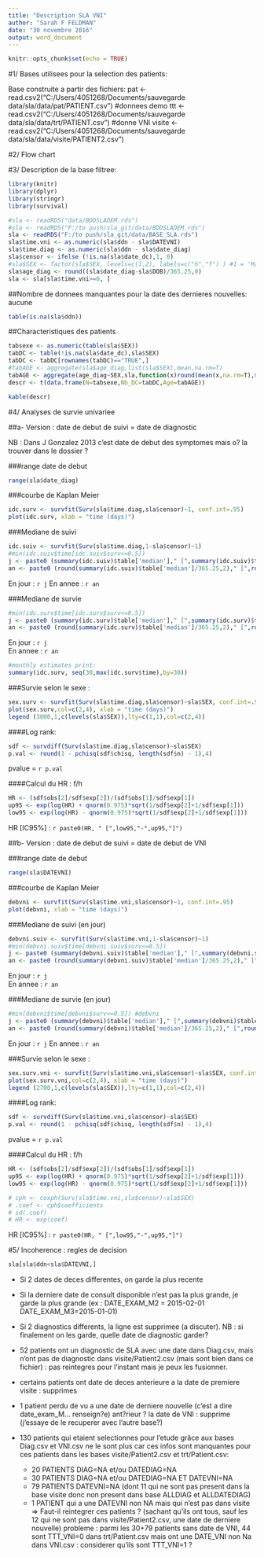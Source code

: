 ```yaml
---
title: "Description SLA VNI"
author: "Sarah F FELDMAN"
date: "30 novembre 2016"
output: word_document
---
```


```r
knitr::opts_chunk$set(echo = TRUE)
```
#1/ Bases utilisees pour la selection des patients:

Base construite a partir des fichiers:
pat <-  read.csv2("C:/Users/4051268/Documents/sauvegarde data/sla/data/pat/PATIENT.csv") #donnees demo
ttt <- read.csv2("C:/Users/4051268/Documents/sauvegarde data/sla/data/trt/PATIENT.csv") #donne VNI
visite <- read.csv2("C:/Users/4051268/Documents/sauvegarde data/sla/data/visite/PATIENT2.csv")

#2/ Flow chart



#3/ Description de la base filtree:

```r
library(knitr)
library(dplyr)
library(stringr)
library(survival)

#sla <- readRDS("data/BDDSLADEM.rds")
#sla <- readRDS("F:/to push/sla_git/data/BDDSLADEM.rds")
sla <- readRDS("F:/to push/sla_git/data/BASE_SLA.rds")
sla$time.vni <- as.numeric(sla$ddn - sla$DATEVNI)
sla$time.diag <- as.numeric(sla$ddn - sla$date_diag)
sla$censor <- ifelse (!is.na(sla$date_dc),1, 0)
#sla$SEX <- factor(sla$SEX, levels=c(1,2), labels=c("h","f") ) #1 = 'Masculin' 2 = 'Feminin'
sla$age_diag <- round((sla$date_diag-sla$DOB)/365.25,0)
sla <- sla[sla$time.vni>=0, ]
```

##Nombre de donnees manquantes pour la date des dernieres nouvelles: aucune
```r
table(is.na(sla$ddn))
```

##Characteristiques des patients

```r
tabsexe <- as.numeric(table(sla$SEX))
tabDC <- table(!is.na(sla$date_dc),sla$SEX)
tabDC <- tabDC[rownames(tabDC)=="TRUE",]
#tabAGE <- aggregate(sla$age_diag,list(sla$SEX),mean,na.rm=T)
tabAGE <- aggregate(age_diag~SEX,sla,function(x)round(mean(x,na.rm=T),0))$age_diag
descr <- t(data.frame(N=tabsexe,Nb_DC=tabDC,Age=tabAGE))

kable(descr)
```

#4/ Analyses de survie univariee

##a- Version : date de debut de suivi = date de diagnostic 

NB : Dans J Gonzalez 2013 c'est date de debut des symptomes mais o? la trouver dans le dossier ?


###range date de debut

```r
range(sla$date_diag)
```

###courbe de Kaplan Meier

```r
idc.surv <- survfit(Surv(sla$time.diag,sla$censor)~1, conf.int=.95)
plot(idc.surv, xlab = "time (days)")
```

###Mediane de suivi 

```r
idc.suiv <- survfit(Surv(sla$time.diag,1-sla$censor)~1)
#min(idc.suiv$time[idc.suiv$surv<=0.5])
j <- paste0 (summary(idc.suiv)$table['median']," [",summary(idc.suiv)$table['0.95LCL'],"-",summary(idc.suiv)$table['0.95UCL'],"]")
an <- paste0 (round(summary(idc.suiv)$table['median']/365.25,2)," [",round(summary(idc.suiv)$table['0.95LCL']/365.25,2),"-",round(summary(idc.suiv)$table['0.95UCL']/365.25,2),"]")
```
En jour : `r j`
En annee : `r an`


###Mediane de survie 

```r
#min(idc.surv$time[idc.surv$surv<=0.5])
j <- paste0 (summary(idc.surv)$table['median']," [",summary(idc.surv)$table['0.95LCL'],"-",summary(idc.surv)$table['0.95UCL'],"]")
an <- paste0 (round(summary(idc.surv)$table['median']/365.25,2)," [",round(summary(idc.surv)$table['0.95LCL']/365.25,2),"-",round(summary(idc.surv)$table['0.95UCL']/365.25,2),"]")
```
En jour : `r j`  
En annee : `r an`


```r

#monthly estimates print:
summary(idc.surv, seq(30,max(idc.surv$time),by=30))

```


###Survie selon le sexe :

```r
sex.surv <- survfit(Surv(sla$time.diag,sla$censor)~sla$SEX, conf.int=.95)
plot(sex.surv,col=c(2,4), xlab = "time (days)")
legend (3000,1,c(levels(sla$SEX)),lty=c(1,1),col=c(2,4))
```

####Log rank:

```r
sdf <- survdiff(Surv(sla$time.diag,sla$censor)~sla$SEX)
p.val <- round(1 - pchisq(sdf$chisq, length(sdf$n) - 1),4)
```
pvalue = `r p.val`


####Calcul du HR : f/h

```r
HR <- (sdf$obs[2]/sdf$exp[2])/(sdf$obs[1]/sdf$exp[1])
up95 <- exp(log(HR) + qnorm(0.975)*sqrt(1/sdf$exp[2]+1/sdf$exp[1]))
low95 <- exp(log(HR) - qnorm(0.975)*sqrt(1/sdf$exp[2]+1/sdf$exp[1]))
```
HR [IC95%] : `r paste0(HR, " [",low95,"-",up95,"]")` 


##b- Version : date de debut de suivi = date de debut de VNI

###range date de debut

```r
range(sla$DATEVNI)
```

###courbe de Kaplan Meier

```r
debvni <- survfit(Surv(sla$time.vni,sla$censor)~1, conf.int=.95)
plot(debvni, xlab = "time (days)")
```

###Mediane de suivi (en jour)

```r
debvni.suiv <- survfit(Surv(sla$time.vni,1-sla$censor)~1)
#min(debvni.suiv$time[debvni.suiv$surv<=0.5])
j <- paste0 (summary(debvni.suiv)$table['median']," [",summary(debvni.suiv)$table['0.95LCL'],"-",summary(debvni.suiv)$table['0.95UCL'],"]")
an <- paste0 (round(summary(debvni.suiv)$table['median']/365.25,2)," [",round(summary(debvni.suiv)$table['0.95LCL']/365.25,2),"-",round(summary(debvni.suiv)$table['0.95UCL']/365.25,2),"]")
```
En jour : `r j`  
En annee : `r an`

###Mediane de survie (en jour)

```r
#min(debvni$time[debvni$surv<=0.5]) #debvni
j <- paste0 (summary(debvni)$table['median']," [",summary(debvni)$table['0.95LCL'],"-",summary(debvni)$table['0.95UCL'],"]")
an <- paste0 (round(summary(debvni)$table['median']/365.25,2)," [",round(summary(debvni)$table['0.95LCL']/365.25,2),"-",round(summary(debvni)$table['0.95UCL']/365.25,2),"]")
```
En jour : `r j`
En annee : `r an`


###Survie selon le sexe :

```r
sex.surv.vni <- survfit(Surv(sla$time.vni,sla$censor)~sla$SEX, conf.int=.95)
plot(sex.surv.vni,col=c(2,4), xlab = "time (days)")
legend (2700,1,c(levels(sla$SEX)),lty=c(1,1),col=c(2,4))
```

####Log rank:

```r
sdf <- survdiff(Surv(sla$time.vni,sla$censor)~sla$SEX)
p.val <- round(1 - pchisq(sdf$chisq, length(sdf$n) - 1),4)
```
pvalue = `r p.val`

####Calcul du HR : f/h

```r
HR <- (sdf$obs[2]/sdf$exp[2])/(sdf$obs[1]/sdf$exp[1])
up95 <- exp(log(HR) + qnorm(0.975)*sqrt(1/sdf$exp[2]+1/sdf$exp[1]))
low95 <- exp(log(HR) - qnorm(0.975)*sqrt(1/sdf$exp[2]+1/sdf$exp[1]))

# cph <- coxph(Surv(sla$time.vni,sla$censor)~sla$SEX)
# .coef <- cph$coefficients
# sd(.coef)
# HR <- exp(coef)

```
HR [IC95%] : `r paste0(HR, " [",low95,"-",up95,"]")` 


#5/ Incoherence : regles de decision

```r
sla[sla$ddn<sla$DATEVNI,]
```


-  Si 2 dates de deces differentes, on garde la plus recente
-  Si la derniere date de consult disponible n'est pas la plus grande, je garde la plus grande 
(ex : DATE_EXAM_M2 = 2015-02-01 DATE_EXAM_M3=2015-01-01)
- Si 2 diagnostics differents, la ligne est supprimee (a discuter). NB : si finalement on les garde, quelle date de diagnostic garder?
- 52 patients ont un diagnostic de SLA avec une date dans Diag.csv, mais n'ont pas de diagnostic dans visite/Patient2.csv (mais sont bien dans ce fichier) : pas reintegres pour l'instant mais je peux les fusionner.  
- certains patients ont date de deces anterieure a la date de premiere visite : supprimes
- 1 patient perdu de vu a une date de derniere nouvelle (c'est a dire date_exam_M... renseign?e) ant?rieur ? la date de VNI : supprime (j'essaye de le recuperer avec l'autre base?) 

- 130 patients qui etaient selectionnes pour l'etude grâce aux bases Diag.csv et VNI.csv ne le sont plus car ces infos sont manquantes pour ces patients dans les bases visite/Patient2.csv et trt/Patient.csv:  
    +  20 PATIENTS DIAG=NA et/ou DATEDIAG=NA
    + 30 PATIENTS DIAG=NA et/ou DATEDIAG=NA ET DATEVNI=NA
    + 79 PATIENTS DATEVNI=NA (dont 11 qui ne sont pas present dans la base visite donc non present dans base ALLDIAG et ALLDATEDIAG)
    + 1 PATIENT qui a une DATEVNI non NA mais qui n'est pas dans visite  
=> Faut-il reintegrer ces patients ? (sachant qu'ils ont tous, sauf les 12 qui ne sont pas dans visite/Patient2.csv, une date de derniere nouvelle)
probleme : parmi les 30+79 patients sans date de VNI, 44 sont TTT_VNI=0 dans trt/Patient.csv mais ont une DATE_VNI non Na dans VNI.csv : considerer qu'ils sont TTT_VNI=1 ?
